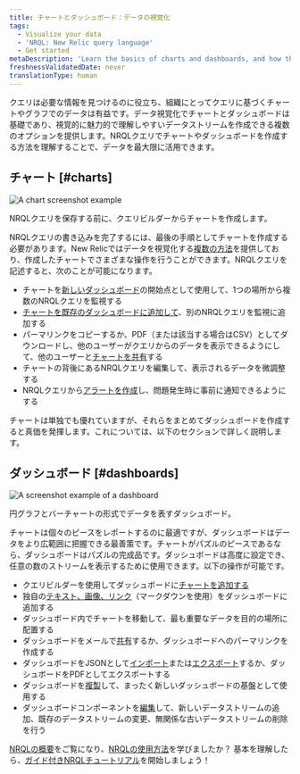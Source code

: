 ```yaml
---
title: チャートとダッシュボード：データの視覚化
tags:
  - Visualize your data
  - 'NRQL: New Relic query language'
  - Get started
metaDescription: 'Learn the basics of charts and dashboards, and how they relate to NRQL.'
freshnessValidatedDate: never
translationType: human
---
```




クエリは必要な情報を見つけるのに役立ち、組織にとってクエリに基づくチャートやグラフでのデータは有益です。データ視覚化でチャートとダッシュボードは基礎であり、視覚的に魅力的で理解しやすいデータストリームを作成できる複数のオプションを提供します。NRQLクエリでチャートやダッシュボードを作成する方法を理解することで、データを最大限に活用できます。

## チャート [#charts]

<img
  title="A chart screenshot example"
  alt="A chart screenshot example "
  src={chartsChartUi}
/>

<figcaption>
  NRQLクエリを保存する前に、クエリビルダーからチャートを作成します。
</figcaption>

NRQLクエリの書き込みを完了するには、最後の手順としてチャートを作成する必要があります。New Relicではデータを視覚化する[複数の方法](/docs/query-your-data/explore-query-data/use-charts/chart-types)を提供しており、作成したチャートでさまざまな操作を行うことができます。NRQLクエリを記述すると、次のことが可能になります。

* チャートを[新しいダッシュボード](/docs/query-your-data/explore-query-data/dashboards/introduction-dashboards#dashboards-create)の開始点として使用して、1つの場所から複数のNRQLクエリを監視する
* [チャートを既存のダッシュボードに追加して](/docs/query-your-data/explore-query-data/dashboards/manage-your-dashboard/#add-pages-edit)、別のNRQLクエリを監視に追加する
* パーマリンクをコピーするか、PDF（または該当する場合はCSV）としてダウンロードし、他のユーザーがクエリからのデータを表示できるようにして、他のユーザーと[チャートを共有](/docs/query-your-data/explore-query-data/use-charts/use-your-charts#share-charts)する
* チャートの背後にあるNRQLクエリを編集して、表示されるデータを微調整する
* NRQLクエリから[アラートを作成](/docs/alerts-applied-intelligence/new-relic-alerts/get-started/your-first-nrql-condition#create-simple-alert)し、問題発生時に事前に通知できるようにする

チャートは単独でも優れていますが、それらをまとめてダッシュボードを作成すると真価を発揮します。これについては、以下のセクションで詳しく説明します。

## ダッシュボード [#dashboards]

<img
  title="Dashboard screenshot.png"
  alt="A screenshot example of a dashboard"
  src={dashboardsDashboardUi}
/>

<figcaption>
  円グラフとバーチャートの形式でデータを表すダッシュボード。
</figcaption>

チャートは個々のピースをレポートするのに最適ですが、ダッシュボードはデータをより広範囲に把握できる最善策です。チャートがパズルのピースであるなら、ダッシュボードはパズルの完成品です。ダッシュボードは高度に設定でき、任意の数のストリームを表示するために使用できます。以下の操作が可能です。

* クエリビルダーを使用してダッシュボードに[チャートを追加する](/docs/query-your-data/explore-query-data/dashboards/manage-your-dashboard#dash-create-chart)
* 独自の[テキスト、画像、リンク](/docs/query-your-data/explore-query-data/dashboards/manage-your-dashboard#markdown)（マークダウンを使用）をダッシュボードに追加する
* ダッシュボード内でチャートを移動して、最も重要なデータを目的の場所に配置する
* ダッシュボードをメールで[共有](/docs/query-your-data/explore-query-data/dashboards/dashboards-charts-import-export-data#dashboards)するか、ダッシュボードへのパーマリンクを作成する
* ダッシュボードをJSONとして[インポート](/docs/query-your-data/explore-query-data/dashboards/introduction-dashboards/#dashboards-import)または[エクスポート](/docs/query-your-data/explore-query-data/dashboards/manage-your-dashboard#dash-json)するか、ダッシュボードをPDFとしてエクスポートする
* ダッシュボードを[複製](/docs/query-your-data/explore-query-data/dashboards/manage-your-dashboard#dash-clone)して、まったく新しいダッシュボードの基盤として使用する
* ダッシュボードコンポーネントを[編集](/docs/query-your-data/explore-query-data/dashboards/manage-your-dashboard#add-pages-edit)して、新しいデータストリームの追加、既存のデータストリームの変更、無関係な古いデータストリームの削除を行う

[NRQLの概要](/docs/query-your-data/nrql-new-relic-query-language/get-started/introduction-nrql-new-relics-query-language/)をご覧になり、[NRQLの使用方法](/docs/query-your-data/nrql-new-relic-query-language/get-started/introduction-nrql-how-nrql-works/)を学びましたか？ 基本を理解したら、[ガイド付きNRQLチュートリアル](/docs/query-your-data/nrql-new-relic-query-language/get-started/introduction-nrql-tutorial/)を開始しましょう！